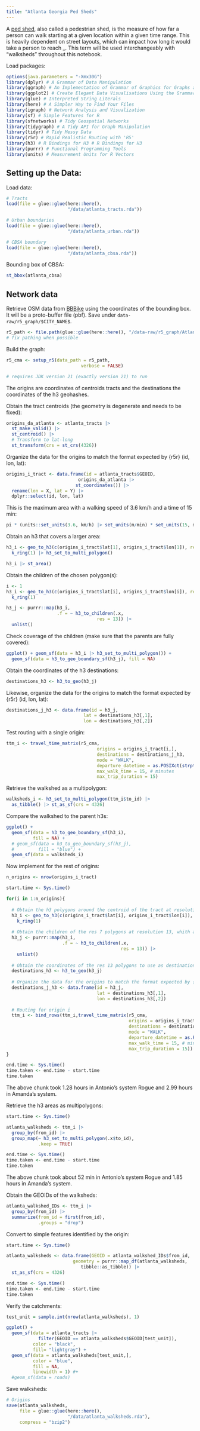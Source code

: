 ```yaml
---
title: "Atlanta Georgia Ped Sheds"
---
```


A [ped shed](https://pedshed.net/?page_id=5), also called a pedestrian shed, is the measure of how far a person can walk starting at a given location within a given time range. This is heavily dependent on street layouts, which can impact how long it would take a person to reach \_. This term will be used interchangeably with "walksheds" throughout this notebook.

Load packages:

```r
options(java.parameters = "-Xmx30G")
library(dplyr) # A Grammar of Data Manipulation
library(ggraph) # An Implementation of Grammar of Graphics for Graphs and Networks
library(ggplot2) # Create Elegant Data Visualisations Using the Grammar of Graphics
library(glue) # Interpreted String Literals
library(here) # A Simpler Way to Find Your Files
library(igraph) # Network Analysis and Visualization
library(sf) # Simple Features for R
library(sfnetworks) # Tidy Geospatial Networks
library(tidygraph) # A Tidy API for Graph Manipulation
library(tidyr) # Tidy Messy Data
library(r5r) # Rapid Realistic Routing with 'R5'
library(h3) # R Bindings for H3 # R Bindings for H3
library(purrr) # Functional Programming Tools
library(units) # Measurement Units for R Vectors
```

## Setting up the Data:

Load data:
```r
# Tracts
load(file = glue::glue(here::here(),
                       "/data/atlanta_tracts.rda"))

# Urban boundaries
load(file = glue::glue(here::here(),
                       "/data/atlanta_urban.rda"))

# CBSA boundary
load(file = glue::glue(here::here(),
                       "/data/atlanta_cbsa.rda"))
```

Bounding box of CBSA:
```r
st_bbox(atlanta_cbsa)
```

## Network data

Retrieve OSM data from [BBBike](https://extract.bbbike.org) using the coordinates of the bounding box. It will be a proto-buffer file (pbf). Save under `data-raw/r5_graph/$CITY_NAME$`.

```r
r5_path <- file.path(glue::glue(here::here(), "/data-raw/r5_graph/Atlanta/"))
# fix pathing when possible
```

Build the graph:
```r
r5_cma <- setup_r5(data_path = r5_path, 
                            verbose = FALSE)

# requires JDK version 21 (exactly version 21) to run
```

<!--
Convert network to sf:
```r
phoenix_network <- street_network_to_sf(r5_cma)
```

Verify the network:
```r
ggplot(phoenix_network$edges) + 
  geom_sf(alpha = 0.5) +
  geom_sf(data = phoenix_urban,
          color = "blue",
          fill = NA)
```

This is the network for the whole state. It is wasteful to save it all just for the sake of Phoenix. 

To reduce the size of the object, crop the network using a buffer around urban Phoenix:
```r
phoenix_urban_edges <- st_crop(phoenix_network$edges |>
                                    st_transform(crs = 26912),
                              phoenix_urban |>
                                st_transform(crs = 26912) |>
                                st_buffer(dist = 1000) |> 
                                st_bbox()) |>
  st_transform(st_crs(phoenix_network$vertices))
```

Use only the edges; keep in mind that this object is only for cartographic analysis, not for routing.:
```r
phoenix_urban_network <- phoenix_urban_edges
```

Check the network again:
```r
ggplot(phoenix_urban_network) + 
  geom_sf(alpha = 0.5) +
  geom_sf(data = phoenix_urban,
          color = "blue",
          fill = NA)
```
-->

The origins are coordinates of centroids tracts and the destinations the coordinates of the h3 geohashes. 

Obtain the tract centroids (the geometry is degenerate and needs to be fixed):
```r
origins_da_atlanta <- atlanta_tracts |>
  st_make_valid() |>
  st_centroid() |>
  # Transform to lat-long
  st_transform(crs = st_crs(4326))
```

Organize the data for the origins to match the format expected by {r5r} (id, lon, lat):
```r
origins_i_tract <- data.frame(id = atlanta_tracts$GEOID,
                           origins_da_atlanta |>
                          st_coordinates()) |>
  rename(lon = X, lat = Y) |>
  dplyr::select(id, lon, lat)
```

This is the maximum area with a walking speed of 3.6 km/h and a time of 15 min:
```r
pi * (units::set_units(3.6, km/h) |> set_units(m/min) * set_units(15, min))^2
```

Obtain an h3 that covers a larger area:
```r
h3_i <- geo_to_h3(c(origins_i_tract$lat[1], origins_i_tract$lon[1]), res = 8) |>
  k_ring(1) |> h3_set_to_multi_polygon()

h3_i |> st_area()
```

Obtain the children of the chosen polygon(s):
```r
i <- 1
h3_i <- geo_to_h3(c(origins_i_tract$lat[i], origins_i_tract$lon[i]), res = 7) |>
  k_ring(1)

h3_j <- purrr::map(h3_i,
                   .f = ~ h3_to_children(.x,
                                  res = 13)) |>
  unlist()
```

Check coverage of the children (make sure that the parents are fully covered):
```r
ggplot() + geom_sf(data = h3_i |> h3_set_to_multi_polygon()) + 
  geom_sf(data = h3_to_geo_boundary_sf(h3_j), fill = NA)
```

Obtain the coordinates of the h3 destinations:
```r
destinations_h3 <- h3_to_geo(h3_j)
```

Likewise, organize the data for the origins to match the format expected by {r5r} (id, lon, lat):
```r
destinations_j_h3 <- data.frame(id = h3_j, 
                             lat = destinations_h3[,1],
                             lon = destinations_h3[,2])
```

Test routing with a single origin:
```r
ttm_i <- travel_time_matrix(r5_cma,
                                  origins = origins_i_tract[i,],
                                  destinations = destinations_j_h3,
                                  mode = "WALK",
                                  departure_datetime = as.POSIXct(strptime("2021-04-05 08:00:00", "%Y-%m-%d %H:%M:%S", tz = "EST5EDT")),
                                  max_walk_time = 15, # minutes
                                  max_trip_duration = 15)
```

Retrieve the walkshed as a multipolygon:
```r
walksheds_i <- h3_set_to_multi_polygon(ttm_i$to_id) |> 
  as_tibble() |> st_as_sf(crs = 4326)
```

Compare the walkshed to the parent h3s:
```r
ggplot() +
  geom_sf(data = h3_to_geo_boundary_sf(h3_i), 
          fill = NA) +
  # geom_sf(data = h3_to_geo_boundary_sf(h3_j), 
  #         fill = "blue") +
  geom_sf(data = walksheds_i)
```

Now implement for the rest of origins:
```r
n_origins <- nrow(origins_i_tract)

start.time <- Sys.time()

for(i in 1:n_origins){
  
  # Obtain the h3 polygons around the centroid of the tract at resolution 7
  h3_i <- geo_to_h3(c(origins_i_tract$lat[i], origins_i_tract$lon[i]), res = 7) |>
    k_ring(1)
  
  # Obtain the children of the res 7 polygons at resolution 13, whith are about 50 square meters in size
  h3_j <- purrr::map(h3_i,
                     .f = ~ h3_to_children(.x,
                                           res = 13)) |>
    unlist()
  
  # Obtain the coordinates of the res 13 polygons to use as destinations for origin i
  destinations_h3 <- h3_to_geo(h3_j)
  
  # Organize the data for the origins to match the format expected by {r5r} (id, lon, lat)
  destinations_j_h3 <- data.frame(id = h3_j, 
                                  lat = destinations_h3[,1],
                                  lon = destinations_h3[,2])
  
  # Routing for origin i
  ttm_i <- bind_rows(ttm_i,travel_time_matrix(r5_cma,
                                              origins = origins_i_tract[i,],
                                              destinations = destinations_j_h3,
                                              mode = "WALK",
                                              departure_datetime = as.POSIXct(strptime("2021-04-05 08:00:00", "%Y-%m-%d %H:%M:%S", tz = "EST5EDT")),
                                              max_walk_time = 15, # minutes
                                              max_trip_duration = 15))
}

end.time <- Sys.time()
time.taken <- end.time - start.time
time.taken
```

The above chunk took 1.28 hours in Antonio's system Rogue and 2.99 hours in Amanda's system.

Retrieve the h3 areas as multipolygons:
```r
start.time <- Sys.time()

atlanta_walksheds <- ttm_i |> 
  group_by(from_id) |>
  group_map(~ h3_set_to_multi_polygon(.x$to_id),
            .keep = TRUE)

end.time <- Sys.time()
time.taken <- end.time - start.time
time.taken
```

The above chunk took about 52 min in Antonio's system Rogue and 1.85 hours in Amanda's system.

Obtain the GEOIDs of the walksheds:
```r
atlanta_walkshed_IDs <- ttm_i |>
  group_by(from_id) |>
  summarize(from_id = first(from_id),
            .groups = "drop")
```

Convert to simple features identified by the origin:
```r
start.time <- Sys.time()

atlanta_walksheds <- data.frame(GEOID = atlanta_walkshed_IDs$from_id,
                         geometry = purrr::map_df(atlanta_walksheds,
                            tibble::as_tibble)) |>
  st_as_sf(crs = 4326)

end.time <- Sys.time()
time.taken <- end.time - start.time
time.taken
```

Verify the catchments:
```r
test_unit = sample.int(nrow(atlanta_walksheds), 1)

ggplot() +
  geom_sf(data = atlanta_tracts |>
            filter(GEOID == atlanta_walksheds$GEOID[test_unit]),
          color = "black",
          fill= "lightgray") + 
  geom_sf(data = atlanta_walksheds[test_unit,],
          color = "blue",
          fill = NA,
          linewidth = 1) #+
  #geom_sf(data = roads)
```

Save walksheds:
```r
# Origins
save(atlanta_walksheds, 
     file = glue::glue(here::here(),
                       "/data/atlanta_walksheds.rda"),
     compress = "bzip2")

```
